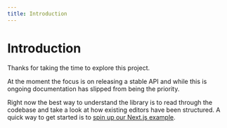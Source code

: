 ```yaml
---
title: Introduction
---
```


# Introduction

Thanks for taking the time to explore this project.

At the moment the focus is on releasing a stable API and while this is ongoing
documentation has slipped from being the priority.

Right now the best way to understand the library is to read through the
codebase and take a look at how existing editors have been structured. A
quick way to get started is to [spin up our Next.js
example](https://github.com/ifiokjr/remirror/blob/canary/examples/with-next/readme.md#getting-started).
